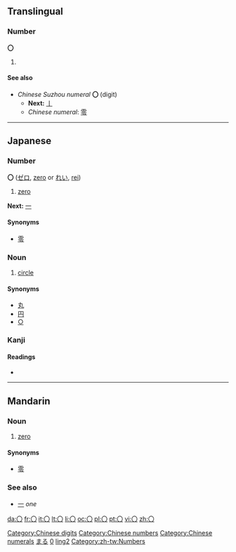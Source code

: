 ==Translingual==

===Number===
'''〇'''

# {{defn|Translingual}}

====See also====
* ''Chinese Suzhou numeral'' '''〇''' (digit)
** '''Next:''' [[〡]]
** ''Chinese numeral'': [[零]]

[[Category:Chinese digits]]
[[Category:Chinese numbers]]
[[Category:Chinese numerals]]

----

==Japanese==

===Number===
'''〇''' ([[ゼロ]], [[zero]] or [[れい]], [[rei]])

# [[zero]]

'''Next:''' [[一]]

====Synonyms====
* [[零]]

===Noun===
{{ja-noun|k|hira=まる|rom=maru}}

# [[circle]]

====Synonyms====
* [[丸]]
* [[円]]
* [[○]]

===Kanji===
{{ja-kanji|grade=|rs=〇00}}

====Readings====
* {{ja-readings|on=|kun=[[まる]] ([[maru]]), [[かんじすうじゼロ]] ([[kanjisūjizero]])}}

[[Category:Japanese language|まる]]
[[Category:Japanese numbers|0]]

----

==Mandarin==

===Noun===
{{infl|cmn|noun|traditional and simplified||Pinyin|líng}}

# [[zero]]

====Synonyms====
* [[零]]

===See also===
* [[一]] ''one''

[[Category:zh-cn:Numbers|ling2]]
[[Category:zh-tw:Numbers]]

[[da:〇]]
[[fr:〇]]
[[it:〇]]
[[lt:〇]]
[[li:〇]]
[[oc:〇]]
[[pl:〇]]
[[pt:〇]]
[[vi:〇]]
[[zh:〇]]